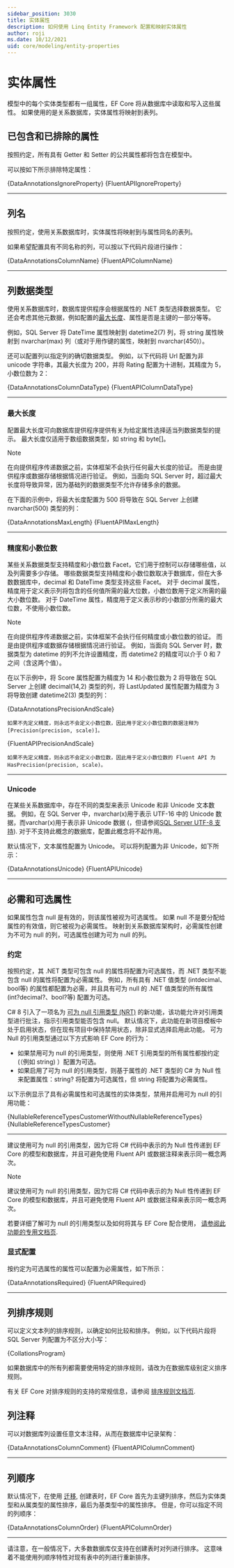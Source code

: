 ```yaml
---
sidebar_position: 3030
title: 实体属性
description: 如何使用 Linq Entity Framework 配置和映射实体属性
author: roji
ms.date: 10/12/2021
uid: core/modeling/entity-properties
---
```














# 实体属性

模型中的每个实体类型都有一组属性，EF Core 将从数据库中读取和写入这些属性。 如果使用的是关系数据库，实体属性将映射到表列。

## 已包含和已排除的属性

按照约定，所有具有 Getter 和 Setter 的公共属性都将包含在模型中。

可以按如下所示排除特定属性：

<Tabs groupId="operating-code">
  <TabItem value="Annotations" label="数据注解">
    <CodeSnippets title="C#" language="csharp" fragment="IgnoreProperty" metastring='{6}' showLineNumbers>{DataAnnotationsIgnoreProperty}</CodeSnippets>
  </TabItem>
  <TabItem
    value="Fluent"
    label="Fluent API"
  >
    <CodeSnippets title="C#" language="csharp" fragment="IgnoreProperty" metastring='{3,4}' showLineNumbers>{FluentAPIIgnoreProperty}</CodeSnippets>
  </TabItem>
</Tabs>

***

## 列名

按照约定，使用关系数据库时，实体属性将映射到与属性同名的表列。

如果希望配置具有不同名称的列，可以按以下代码片段进行操作：

<Tabs groupId="operating-code">
  <TabItem value="Annotations" label="数据注解">
    <CodeSnippets title="C#" language="csharp" fragment="ColumnName" metastring='{3}' showLineNumbers>{DataAnnotationsColumnName}</CodeSnippets>
  </TabItem>
  <TabItem
    value="Fluent"
    label="Fluent API"
  >
    <CodeSnippets title="C#" language="csharp" fragment="ColumnName" metastring='{3-5}' showLineNumbers>{FluentAPIColumnName}</CodeSnippets>
  </TabItem>
</Tabs>

***

## 列数据类型

使用关系数据库时，数据库提供程序会根据属性的 .NET 类型选择数据类型。 它还会考虑其他元数据，例如配置的[最大长度](#maximum-length)、属性是否是主键的一部分等等。

例如，SQL Server 将 DateTime 属性映射到 datetime2(7) 列，将 string 属性映射到 nvarchar(max) 列（或对于用作键的属性，映射到 nvarchar(450)）。

还可以配置列以指定列的确切数据类型。 例如，以下代码将 Url 配置为非 unicode 字符串，其最大长度为 200，并将 Rating 配置为十进制，其精度为 5，小数位数为 2：

<Tabs groupId="operating-code">
  <TabItem value="Annotations" label="数据注解">
    <CodeSnippets title="C#" language="csharp" fragment="ColumnDataType" metastring='{5,8}' showLineNumbers>{DataAnnotationsColumnDataType}</CodeSnippets>
  </TabItem>
  <TabItem
    value="Fluent"
    label="Fluent API"
  >
    <CodeSnippets title="C#" language="csharp" fragment="ColumnDataType" metastring='{6-7}' showLineNumbers>{FluentAPIColumnDataType}</CodeSnippets>
  </TabItem>
</Tabs>

***

### 最大长度

配置最大长度可向数据库提供程序提供有关为给定属性选择适当列数据类型的提示。 最大长度仅适用于数组数据类型，如 string 和 byte[]。

> [!NOTE]
在向提供程序传递数据之前，实体框架不会执行任何最大长度的验证。 而是由提供程序或数据存储根据情况进行验证。 例如，当面向 SQL Server 时，超过最大长度将导致异常，因为基础列的数据类型不允许存储多余的数据。
> 
在下面的示例中，将最大长度配置为 500 将导致在 SQL Server 上创建 nvarchar(500) 类型的列：

<Tabs groupId="operating-code">
  <TabItem value="Annotations" label="数据注解">
    <CodeSnippets title="C#" language="csharp" fragment="MaxLength" metastring='{5}' showLineNumbers>{DataAnnotationsMaxLength}</CodeSnippets>
  </TabItem>
  <TabItem
    value="Fluent"
    label="Fluent API"
  >
    <CodeSnippets title="C#" language="csharp" fragment="MaxLength" metastring='{3-5}' showLineNumbers>{FluentAPIMaxLength}</CodeSnippets>
  </TabItem>
</Tabs>

***

### 精度和小数位数

某些关系数据类型支持精度和小数位数 Facet，它们用于控制可以存储哪些值，以及列需要多少存储。 哪些数据类型支持精度和小数位数取决于数据库，但在大多数数据库中，decimal 和 DateTime 类型支持这些 Facet。 对于 decimal 属性，精度用于定义表示列将包含的任何值所需的最大位数，小数位数用于定义所需的最大小数位数。 对于 DateTime 属性，精度用于定义表示秒的小数部分所需的最大位数，不使用小数位数。

> [!NOTE]
在向提供程序传递数据之前，实体框架不会执行任何精度或小数位数的验证。 而是由提供程序或数据存储根据情况进行验证。 例如，当面向 SQL Server 时，数据类型为 datetime 的列不允许设置精度，而 datetime2 的精度可以介于 0 和 7 之间（含这两个值）。
> 

在以下示例中，将 Score 属性配置为精度为 14 和小数位数为 2 将导致在 SQL Server 上创建 decimal(14,2) 类型的列，将 LastUpdated 属性配置为精度为 3 将导致创建 datetime2(3) 类型的列：

<Tabs groupId="operating-code">
  <TabItem value="Annotations" label="数据注解">
    <CodeSnippets title="C#" language="csharp" fragment="PrecisionAndScale" metastring='{4,6}' showLineNumbers>{DataAnnotationsPrecisionAndScale}</CodeSnippets>

    如果不先定义精度，则永远不会定义小数位数，因此用于定义小数位数的数据注释为 [Precision(precision, scale)]。
  </TabItem>
  <TabItem
    value="Fluent"
    label="Fluent API"
  >
    <CodeSnippets title="C#" language="csharp" fragment="PrecisionAndScale" metastring='{5,9}' showLineNumbers>{FluentAPIPrecisionAndScale}</CodeSnippets>
    
    如果不先定义精度，则永远不会定义小数位数，因此用于定义小数位数的 Fluent API 为 HasPrecision(precision, scale)。
  </TabItem>
</Tabs>

***

### Unicode

在某些关系数据库中，存在不同的类型来表示 Unicode 和非 Unicode 文本数据。 例如，在 SQL Server 中，nvarchar(x)用于表示 UTF-16 中的 Unicode 数据，而varchar(x)用于表示非 Unicode 数据 (，但请参阅[SQL Server UTF-8 支持](xref:core/providers/sql-server/columns#unicode-and-utf-8)). 对于不支持此概念的数据库，配置此概念将不起作用。

默认情况下，文本属性配置为 Unicode。 可以将列配置为非 Unicode，如下所示：

<Tabs groupId="operating-code">
  <TabItem value="Annotations" label="数据注解">
    <CodeSnippets title="C#" language="csharp" fragment="Unicode" metastring='{4,6}' showLineNumbers>{DataAnnotationsUnicode}</CodeSnippets>
  </TabItem>
  <TabItem
    value="Fluent"
    label="Fluent API"
  >
    <CodeSnippets title="C#" language="csharp" fragment="Unicode" metastring='{5,9}' showLineNumbers>{FluentAPIUnicode}</CodeSnippets>
  </TabItem>
</Tabs>

***

## 必需和可选属性

如果属性包含 null 是有效的，则该属性被视为可选属性。 如果 null 不是要分配给属性的有效值，则它被视为必需属性。 映射到关系数据库架构时，必需属性创建为不可为 null 的列，可选属性创建为可为 null 的列。

### 约定

按照约定，其 .NET 类型可包含 null 的属性将配置为可选属性，而 .NET 类型不能包含 null 的属性将配置为必需属性。 例如，所有具有 .NET 值类型 (intdecimal、bool等) 的属性都配置为必需，并且具有可为 null 的 .NET 值类型的所有属性 (int?decimal?、bool?等) 配置为可选。

C# 8 引入了一项名为 [可为 null 引用类型 (NRT)](https://learn.microsoft.com/zh-cn/dotnet/csharp/tutorials/nullable-reference-types) 的新功能，该功能允许对引用类型进行批注，指示引用类型能否包含 null。 默认情况下，此功能在新项目模板中处于启用状态，但在现有项目中保持禁用状态，除非显式选择启用此功能。 可为 Null 的引用类型通过以下方式影响 EF Core 的行为：

* 如果禁用可为 null 的引用类型，则使用 .NET 引用类型的所有属性都按约定 (（例如 string) ）配置为可选。
* 如果启用了可为 null 的引用类型，则基于属性的 .NET 类型的 C# 为 Null 性来配置属性：string? 将配置为可选属性，但 string 将配置为必需属性。

以下示例显示了具有必需属性和可选属性的实体类型，禁用并启用可为 null 的引用功能：

<Tabs groupId="operating-NRT">
  <TabItem value="Without NRT" label="无 NRT (默认)">
    <CodeSnippets title="C#" language="csharp" fragment="Customer" metastring='{5,8}' showLineNumbers>{NullableReferenceTypesCustomerWithoutNullableReferenceTypes}</CodeSnippets>
  </TabItem>
  <TabItem
    value="With NRT"
    label="有 NRT"
  >
    <CodeSnippets title="C#" language="csharp" fragment="Customer" metastring='{4-6}' showLineNumbers>{NullableReferenceTypesCustomer}</CodeSnippets>
  </TabItem>
</Tabs>

***

建议使用可为 null 的引用类型，因为它将 C# 代码中表示的为 Null 性传递到 EF Core 的模型和数据库，并且可避免使用 Fluent API 或数据注释来表示同一概念两次。

> [!NOTE]
建议使用可为 null 的引用类型，因为它将 C# 代码中表示的为 Null 性传递到 EF Core 的模型和数据库，并且可避免使用 Fluent API 或数据注释来表示同一概念两次。
> 

若要详细了解可为 null 的引用类型以及如何将其与 EF Core 配合使用， [请参阅此功能的专用文档页](https://learn.microsoft.com/zh-cn/ef/core/miscellaneous/nullable-reference-types).

### 显式配置

按约定为可选属性的属性可以配置为必需属性，如下所示：

<Tabs groupId="operating-code">
  <TabItem value="Annotations" label="数据注解">
    <CodeSnippets title="C#" language="csharp" fragment="Required" metastring='{5}' showLineNumbers>{DataAnnotationsRequired}</CodeSnippets>
  </TabItem>
  <TabItem
    value="Fluent"
    label="Fluent API"
  >
    <CodeSnippets title="C#" language="csharp" fragment="Required" metastring='{3-5}' showLineNumbers>{FluentAPIRequired}</CodeSnippets>
  </TabItem>
</Tabs>

***

## 列排序规则

可以定义文本列的排序规则，以确定如何比较和排序。 例如，以下代码片段将 SQL Server 列配置为不区分大小写：

<CodeSnippets title="C#" language="csharp" fragment="ColumnCollation" metastring='{4,6}' showLineNumbers>{CollationsProgram}</CodeSnippets>

如果数据库中的所有列都需要使用特定的排序规则，请改为在数据库级别定义排序规则。

有关 EF Core 对排序规则的支持的常规信息，请参阅 [排序规则文档页](https://learn.microsoft.com/zh-cn/ef/core/miscellaneous/collations-and-case-sensitivity).

## 列注释

可以对数据库列设置任意文本注释，从而在数据库中记录架构：

<Tabs groupId="operating-code">
  <TabItem value="Annotations" label="数据注解">
    <CodeSnippets title="C#" language="csharp" fragment="ColumnComment" metastring='{5}' showLineNumbers>{DataAnnotationsColumnComment}</CodeSnippets>
  </TabItem>
  <TabItem
    value="Fluent"
    label="Fluent API"
  >
    <CodeSnippets title="C#" language="csharp" fragment="ColumnComment" metastring='{5}' showLineNumbers>{FluentAPIColumnComment}</CodeSnippets>
  </TabItem>
</Tabs>

***

## 列顺序

默认情况下，在使用 [迁移](https://learn.microsoft.com/zh-cn/ef/core/managing-schemas/migrations/), 创建表时，EF Core 首先为主键列排序，然后为实体类型和从属类型的属性排序，最后为基类型中的属性排序。 但是，你可以指定不同的列顺序：

<Tabs groupId="operating-code">
  <TabItem value="Annotations" label="数据注解">
    <CodeSnippets title="C#" language="csharp" fragment="snippet_ColumnAttribute"  showLineNumbers>{DataAnnotationsColumnOrder}</CodeSnippets>
  </TabItem>
  <TabItem
    value="Fluent"
    label="Fluent API"
  >
    <CodeSnippets title="C#" language="csharp" fragment="snippet_HasColumnOrder" showLineNumbers>{FluentAPIColumnOrder}</CodeSnippets>
  </TabItem>
</Tabs>

***

请注意，在一般情况下，大多数数据库仅支持在创建表时对列进行排序。 这意味着不能使用列顺序特性对现有表中的列进行重新排序。